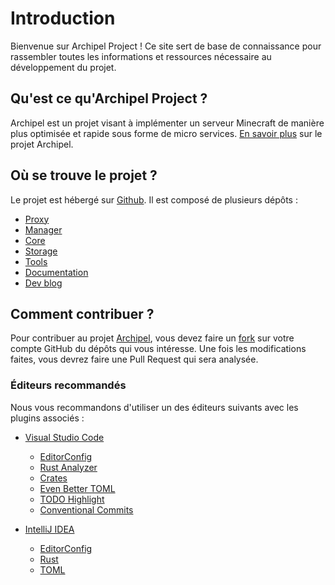 
# Introduction

Bienvenue sur Archipel Project ! Ce site sert de base de connaissance pour rassembler toutes les informations et ressources nécessaire
au développement du projet.

## Qu'est ce qu'Archipel Project ?

Archipel est un projet visant à implémenter un serveur Minecraft de manière plus optimisée et rapide sous forme de micro services. [En savoir plus](https://archipel-project.github.io/dev-blog) sur le projet Archipel.

## Où se trouve le projet ?

Le projet est hébergé sur [Github](https://github.com/archipel-project). Il est composé de plusieurs dépôts :

* [Proxy](https://github.com/archipel-project/archipel-proxy)
* [Manager](https://github.com/archipel-project/archipel-manager)
* [Core](https://github.com/archipel-project/archipel-core)
* [Storage](https://github.com/archipel-project/archipel-storage)
* [Tools](https://github.com/archipel-project/archipel-tools)
* [Documentation](https://github.com/archipel-project/docs)
* [Dev blog](https://github.com/archipel-project/dev-blog)

## Comment contribuer ?

Pour contribuer au projet [Archipel](https://github.com/archipel-project), vous devez faire un [fork](https://docs.github.com/en/get-started/quickstart/fork-a-repo) 
sur votre compte GitHub du dépôts qui vous intéresse. Une fois les modifications faites, vous devrez faire une Pull Request qui sera analysée.

### Éditeurs recommandés

Nous vous recommandons d'utiliser un des éditeurs suivants avec les plugins associés :
* [Visual Studio Code](https://code.visualstudio.com)
    * [EditorConfig](https://marketplace.visualstudio.com/items?itemName=EditorConfig.EditorConfig)
    * [Rust Analyzer](https://marketplace.visualstudio.com/items?itemName=matklad.rust-analyzer)
    * [Crates](https://marketplace.visualstudio.com/items?itemName=serayuzgur.crates)
    * [Even Better TOML](https://marketplace.visualstudio.com/items?itemName=tamasfe.even-better-toml)
    * [TODO Highlight](https://marketplace.visualstudio.com/items?itemName=wayou.vscode-todo-highlight)
    * [Conventional Commits](https://marketplace.visualstudio.com/items?itemName=vivaxy.vscode-conventional-commits)

* [IntelliJ IDEA](https://www.jetbrains.com/fr-fr/idea/)
    * [EditorConfig](https://plugins.jetbrains.com/plugin/7294-editorconfig)
    * [Rust](https://plugins.jetbrains.com/plugin/8182-rust)
    * [TOML](https://plugins.jetbrains.com/plugin/8195-toml)